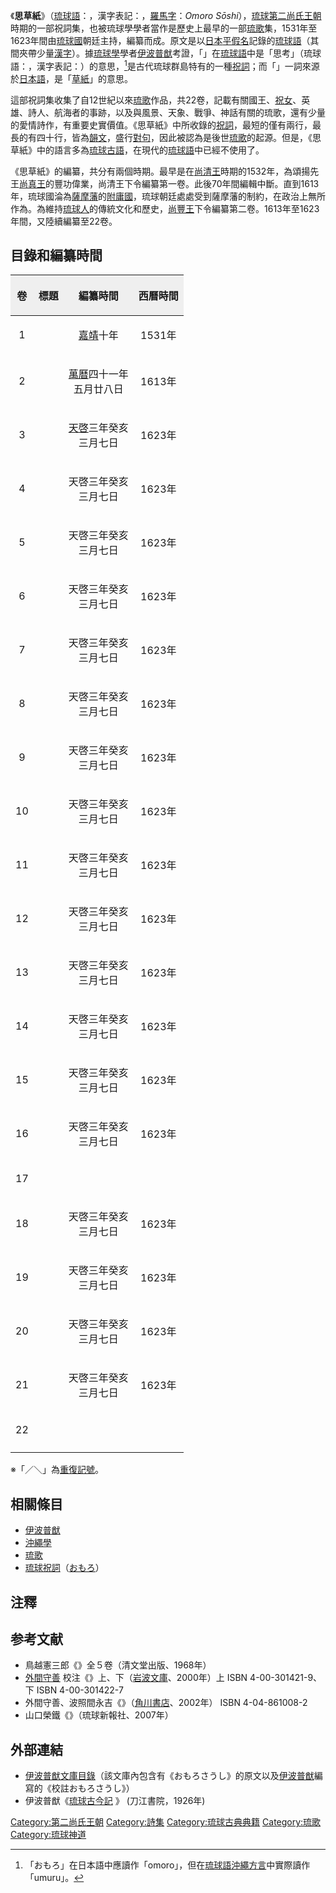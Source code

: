 {{Lewchewan|kanji=|kana=おもろさうし|romaji=Omoro sōshi<sup>(日)</sup><br />Umuru sausi<sup>(琉)</sup><ref name="ryu"/>}}
《'''思草紙'''》（[[琉球語|琉球語]]：'''{{lang|ryu|おもろさうし}}'''，漢字表記：{{lang|ryu|思ろ草紙}}，[[羅馬字|羅馬字]]：''Omoro Sōshi''），[[琉球國|琉球]][[第二尚氏王朝|第二尚氏王朝]]時期的一部祝詞集，也被琉球學學者當作是歷史上最早的一部[[琉歌|琉歌]]集，1531年至1623年間由[[琉球國|琉球國]]朝廷主持，編纂而成。原文是以[[日本|日本]][[平假名|平假名]]記錄的[[琉球語|琉球語]]（其間夾帶少量[[漢字|漢字]]）。據[[琉球學|琉球學]]學者[[伊波普猷|伊波普猷]]考證，「{{lang|ryu|おもろ}}」在[[琉球語|琉球語]]中是「思考」（琉球語：{{lang|ryu|うむい}}，漢字表記：{{lang|ryu|思い}}）的意思，<ref name="ryu">「おもろ」在日本語中應讀作「omoro」，但在[[琉球語|琉球語]][[首里-那霸方言|沖繩方言]]中實際讀作「umuru」。</Ref>是古代琉球群島特有的一種[[琉球祝詞|祝詞]]；而「{{lang|ryu|さうし}}」一詞來源於[[日本語|日本語]]，是「[[草紙|草紙]]」的意思。

這部祝詞集收集了自12世紀以來[[琉歌|琉歌]]作品，共22卷，記載有關國王、[[祝女|祝女]]、英雄、詩人、航海者的事跡，以及與風景、天象、戰爭、神話有關的琉歌，還有少量的愛情詩作，有重要史實價值。《思草紙》中所收錄的[[祝詞|祝詞]]，最短的僅有兩行，最長的有四十行，皆為[[韻文|韻文]]，盛行[[對句|對句]]，因此被認為是後世[[琉歌|琉歌]]的起源。但是，《思草紙》中的語言多為[[琉球古語|琉球古語]]，在現代的[[琉球語|琉球語]]中已經不使用了。

《思草紙》的編纂，共分有兩個時期。最早是在[[尚清王|尚清王]]時期的1532年，為頌揚先王[[尚真王|尚真王]]的豐功偉業，尚清王下令編纂第一卷。此後70年間編輯中斷。直到1613年，琉球國淪為[[薩摩藩|薩摩藩]]的[[附庸國|附庸國]]，琉球朝廷處處受到薩摩藩的制約，在政治上無所作為。為維持[[琉球人|琉球人]]的傳統文化和歷史，[[尚豐王|尚豐王]]下令編纂第二卷。1613年至1623年間，又陸續編纂至22卷。

== 目錄和編纂時間 ==

{| border=1 cellpadding=4 cellspacing=0
! align="center" style="background:#efefef;" | 卷
! align="center" style="background:#efefef;" | 標題
! align="center" style="background:#efefef;" | 編纂時間
! align="center" style="background:#efefef;" | 西曆時間
|-
| 1 || {{lang|ryu|きこゑ大きみがおもろ　首里王府の御さうし}} ||[[嘉靖|嘉靖]]十年|| 1531年
|-
| 2 || {{lang|ryu|中城越来おもろ　首里王府の御さうし}}　||[[萬曆|萬曆]]四十一年<br />五月廿八日 || 1613年
|-
| 3 || {{lang|ryu|きこゑ大きみかなし　おもろ御さうし}} ||[[天啓|天啓]]三年癸亥<br />三月七日 || 1623年
|-
| 4 || {{lang|ryu|あおりやゑさすかさの　おもろ御さうし}} ||天啓三年癸亥<br />三月七日 || 1623年
|-
| 5 ||{{lang|ryu|首里天きやすへあんじおそいがなし　首里おもろの御さうし}} ||天啓三年癸亥<br />三月七日 || 1623年
|-
| 6 || {{lang|ryu|首里大君せんきみ君がなし　もゝとふみあがりきみの　つんしのおもろ御さうし}} ||天啓三年癸亥<br />三月七日 || 1623年
|-
| 7 || {{lang|ryu|首里天きやすへあんじおそいがなし　はひのおもろ御さうし}} ||天啓三年癸亥<br />三月七日 || 1623年
|-
| 8 || {{lang|ryu|首里天きやすへあんじおそいがなし　おもろねやがりあかいんこが　おもろ御さうし}} ||天啓三年癸亥<br />三月七日 ||1623年
|-
| 9 || {{lang|ryu|首里天きやすへあんじおそいがなし　いろ／＼のこねりおもろ御双紙}} ||天啓三年癸亥<br />三月七日 ||1623年
|-
| 10 || {{lang|ryu|ありきゑとのおもろ御さうし}} ||天啓三年癸亥<br />三月七日 ||1623年
|-
| 11 || {{lang|ryu|首里ゑとのおもろ御さうし}} ||天啓三年癸亥<br />三月七日 ||1623年
|-
| 12 || {{lang|ryu|いろ／＼のあすびおもろ御さうし}} ||天啓三年癸亥<br />三月七日 ||1623年
|-
| 13 || {{lang|ryu|舩ゑとのおもろ御さうし}} ||天啓三年癸亥<br />三月七日 ||1623年
|-
| 14 || {{lang|ryu|いろ／＼のゑさおもろ御さうし}} ||天啓三年癸亥<br />三月七日 ||1623年
|-
| 15 || {{lang|ryu|首里天きやすへあんじおそいがなし　うらおそいきたたんよんたむざおもろの御さうし}} ||天啓三年癸亥<br />三月七日 ||1623年
|-
| 16 || {{lang|ryu|首里天きやすへあんじおそいがなし　勝連具志川おもろの御さうし}} ||天啓三年癸亥<br />三月七日 ||1623年
|-
| 17 || {{lang|ryu|恩納より上のおもろ御さうし}} || ||
|-
| 18 || {{lang|ryu|首里天きやすへあんじおそいがなし　志ま中おもろ御さうし}} ||天啓三年癸亥<br />三月七日 ||1623年
|-
| 19 || {{lang|ryu|ちゑねんさしきはなぐすくおもろ御さうし}} ||天啓三年癸亥<br />三月七日 ||1623年
|-
| 20 || {{lang|ryu|こめすおもろの御さうし}} ||天啓三年癸亥<br />三月七日 ||1623年
|-
| 21 || {{lang|ryu|くめの二ま切おもろ御さうし}} ||天啓三年癸亥<br />三月七日 ||1623年
|-
| 22 || {{lang|ryu|みおやたいりおもろ御さうし}} || ||
|-
|}
※「／＼」為[[〱|重復記號]]。

== 相關條目 ==
* [[伊波普猷|伊波普猷]]
* [[沖繩學|沖繩學]]
* [[琉歌|琉歌]]
* [[琉球祝詞|琉球祝詞]]（[[おもろ|おもろ]]）
== 注釋 ==
{{reflist|1}}
== 参考文献 ==
* 鳥越憲三郎《{{lang|ja|おもろさうし全釈}}》全５卷（清文堂出版、1968年）
* [[外間守善|外間守善]] 校注《{{lang|ja|おもろさうし}}》上、下（[[岩波文庫|岩波文庫]]、2000年）上 ISBN 4-00-301421-9、下 ISBN 4-00-301422-7
* 外間守善、波照間永吉《{{lang|ja|定本おもろさうし}}》（[[角川書店|角川書店]]、2002年） ISBN 4-04-861008-2
* 山口榮鐵《{{lang|ja|琉球おもろ学者　鳥越憲三郎}}》（琉球新報社、2007年）
== 外部連結 ==
{{wikisourcelang|oldwikisource|おもろさうし|思草纸}}
* [https://web.archive.org/web/20090401074919/http://www.lib.u-ryukyu.ac.jp/iha/index.html 伊波普猷文庫目錄]（該文庫內包含有《おもろさうし》的原文以及[[伊波普猷|伊波普猷]]編寫的《校註おもろさうし》）
* 伊波普猷《[http://books.google.co.jp/books?id=8qc_cPrIDLIC&printsec=frontcover 琉球古今記] {{Wayback|url=http://books.google.co.jp/books?id=8qc_cPrIDLIC&printsec=frontcover |date=20131112101308 }}》 (刀江書院，1926年)

{{规范控制}}
[[Category:第二尚氏王朝|Category:第二尚氏王朝]]
[[Category:詩集|Category:詩集]]
[[Category:琉球古典典籍|Category:琉球古典典籍]]
[[Category:琉歌|Category:琉歌]]
[[Category:琉球神道|Category:琉球神道]]